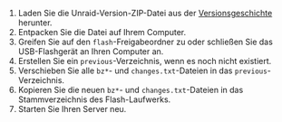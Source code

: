 1. Laden Sie die Unraid-Version-ZIP-Datei aus der [Versionsgeschichte](../../../download_list.mdx) herunter.
2. Entpacken Sie die Datei auf Ihrem Computer.
3. Greifen Sie auf den `flash`-Freigabeordner zu oder schließen Sie das USB-Flashgerät an Ihren Computer an.
4. Erstellen Sie ein `previous`-Verzeichnis, wenn es noch nicht existiert.
5. Verschieben Sie alle `bz*`- und `changes.txt`-Dateien in das `previous`-Verzeichnis.
6. Kopieren Sie die neuen `bz*`- und `changes.txt`-Dateien in das Stammverzeichnis des Flash-Laufwerks.
7. Starten Sie Ihren Server neu.
